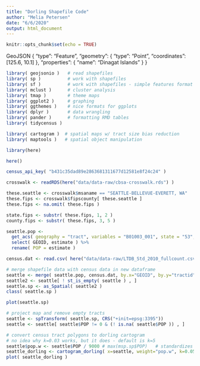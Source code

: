 ```yaml
---
title: "Dorling Shapefile Code"
author: "Melia Petersen"
date: "6/6/2020"
output: html_document
---
```


```r
knitr::opts_chunk$set(echo = TRUE)
```

GeoJSON 
{
  "type": "Feature",
  "geometry": {
    "type": "Point",
    "coordinates": [125.6, 10.1]
  },
  "properties": {
    "name": "Dinagat Islands"
  }
}


```r
library( geojsonio )   # read shapefiles
library( sp )          # work with shapefiles
library( sf )          # work with shapefiles - simple features format
library( mclust )      # cluster analysis 
library( tmap )        # theme maps
library( ggplot2 )     # graphing 
library( ggthemes )    # nice formats for ggplots
library( dplyr )       # data wrangling 
library( pander )      # formatting RMD tables
library( tidycensus )

library( cartogram )  # spatial maps w/ tract size bias reduction
library( maptools )   # spatial object manipulation 

library(here)
```


```r
here()
```


```r
census_api_key( "b431c35dad89e2863681311677d12581e8f24c24" )

crosswalk <- readRDS(here("data/data-raw/cbsa-crosswalk.rds") ) 

these.seattle <- crosswalk$msaname == "SEATTLE-BELLEVUE-EVERETT, WA"
these.fips <- crosswalk$fipscounty[ these.seattle ]
these.fips <- na.omit( these.fips )

state.fips <- substr( these.fips, 1, 2 )
county.fips <- substr( these.fips, 3, 5 )

seattle.pop <-
  get_acs( geography = "tract", variables = "B01003_001", state = "53", county = county.fips[state.fips=="53"], geometry = TRUE ) %>%
  select( GEOID, estimate ) %>%
  rename( POP = estimate )

```

```r

census.dat <- read.csv( here("data/data-raw/LTDB_Std_2010_fullcount.csv" ))

# merge shapefile data with census data in new dataframe
seattle <- merge( seattle.pop, census.dat, by.x="GEOID", by.y="tractid" )
seattle2 <- seattle[ ! st_is_empty( seattle ) , ]
seattle.sp <- as_Spatial( seattle2 )
class( seattle.sp )

plot(seattle.sp)
```

```r
# project map and remove empty tracts
seattle <- spTransform( seattle.sp, CRS("+init=epsg:3395"))
seattle <- seattle[ seattle$POP != 0 & (! is.na( seattle$POP )) , ]

# convert census tract polygons to dorling cartogram
# no idea why k=0.03 works, but it does - default is k=5
seattle$pop.w <- seattle$POP / 9000 # max(msp.sp$POP)   # standardizes it to max of 1.5
seattle_dorling <- cartogram_dorling( x=seattle, weight="pop.w", k=0.05 )
plot( seattle_dorling )
```

